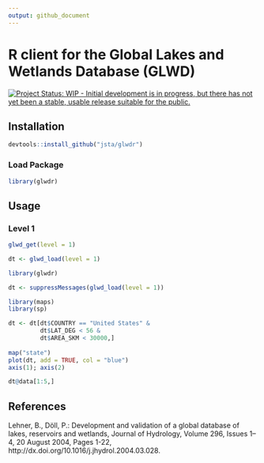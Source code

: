 ```yaml
---
output: github_document
---
```


<!-- README.md is generated from README.Rmd. Please edit that file -->

# R client for the Global Lakes and Wetlands Database (GLWD)

[![Project Status: WIP - Initial development is in progress, but there has not yet been a stable, usable release suitable for the public.](http://www.repostatus.org/badges/latest/wip.svg)](http://www.repostatus.org/#wip)

## Installation

```r
devtools::install_github("jsta/glwdr")
```

### Load Package
```r
library(glwdr)
```

## Usage

### Level 1
```r
glwd_get(level = 1)

dt <- glwd_load(level = 1)
```

```r
library(glwdr)

dt <- suppressMessages(glwd_load(level = 1))
```

```r
library(maps)
library(sp)

dt <- dt[dt$COUNTRY == "United States" &
         dt$LAT_DEG < 56 &
         dt$AREA_SKM < 30000,] 
 
map("state")
plot(dt, add = TRUE, col = "blue")
axis(1); axis(2)
```

```r
dt@data[1:5,]
```

## References

Lehner, B., Döll, P.: Development and validation of a global
database of lakes, reservoirs and wetlands, Journal of Hydrology, Volume
296, Issues 1–4, 20 August 2004, Pages 1-22,
http://dx.doi.org/10.1016/j.jhydrol.2004.03.028.





